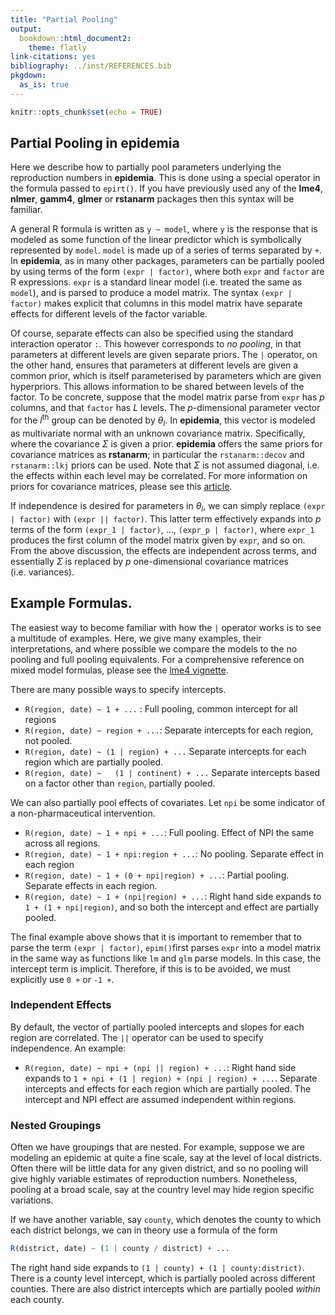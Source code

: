 ```yaml
---
title: "Partial Pooling"
output:
  bookdown::html_document2:
    theme: flatly
link-citations: yes
bibliography: ../inst/REFERENCES.bib
pkgdown:
  as_is: true
---
```


<style>
.contents .page-header {
    display: none;
} 
</style>

```r
knitr::opts_chunk$set(echo = TRUE)
```

<div class="article_container">

# Partial Pooling in epidemia

Here we describe how to partially pool parameters underlying the reproduction 
numbers in **epidemia**. This is done using a special operator in the formula passed to 
`epirt()`. If you have previously used any of the **lme4**, 
**nlmer**, **gamm4**, **glmer** or **rstanarm** packages then this 
syntax will be familiar.

A general R formula is written as `y ~ model`, where `y` is the response that 
is modeled as some function of the linear predictor which is symbolically 
represented by `model`. `model` is made up of a series of terms separated by 
`+`. In **epidemia**, as in many other packages, parameters can be partially pooled 
by using terms of the form `(expr | factor)`, where both `expr` and `factor` are 
R expressions. `expr` is a standard linear model (i.e. treated the same as 
`model`), and is parsed to produce a model matrix. The syntax `(expr | factor)` 
makes explicit that columns in this model matrix have separate effects for 
different levels of the factor variable. 


Of course, separate effects can also be specified using the standard interaction 
operator `:`. This however corresponds to *no pooling*, in that parameters 
at different levels are given separate priors. The `|` operator, on the other 
hand, ensures that parameters at different levels are given a common prior, which 
is itself parameterised by parameters which are given hyperpriors. This allows 
information to be shared between levels of the factor. To be concrete, suppose 
that the model matrix parse from `expr` has $p$ columns, 
and that `factor` has $L$ levels. The $p$-dimensional parameter vector for 
the $l$^th^ group can be denoted by $\theta_l$. In **epidemia**, this vector 
is modeled as multivariate normal with an unknown covariance matrix. Specifically,
\begin{equation}
  \theta_{l} \sim N(0, \Sigma),
\end{equation}
where the covariance $\Sigma$ is given a prior. **epidemia** offers the same 
priors for covariance matrices as **rstanarm**; in particular the `rstanarm::decov` and 
`rstanarm::lkj` priors can be used. Note that $\Sigma$ is not assumed diagonal, i.e. 
the effects within each level may be correlated. For more information on priors 
for covariance matrices, please see this [article](#).

If independence is desired for parameters in $\theta_l$, we can simply replace 
`(expr | factor)` with `(expr || factor)`. This latter term effectively 
expands into $p$ terms of the form `(expr_1 | factor)`, $\ldots$, `(expr_p | factor)`,
where `expr_1` produces the first column of the model matrix given by `expr`, 
and so on. From the above discussion, the effects are independent across terms, 
and essentially $\Sigma$ is replaced by $p$ one-dimensional covariance matrices 
(i.e. variances).


## Example Formulas.

The easiest way to become familiar with how the `|` operator works is to 
see a multitude of examples. Here, we give many examples, their interpretations, 
and where possible we compare the models to the no pooling and full pooling equivalents.
For a comprehensive reference on mixed model formulas, please see the 
[lme4 vignette](https://cran.r-project.org/web/packages/lme4/vignettes/lmer.pdf).

There are many possible ways to specify intercepts.

* `R(region, date) ~ 1 + ...` : Full pooling, common intercept for all regions
* `R(region, date) ~ region + ...`: Separate intercepts for each region, not pooled.
* `R(region, date) ~ (1 | region) + ...` Separate intercepts for each region which are partially pooled.
* `R(region, date) ~   (1 | continent) + ...` Separate intercepts based on a factor other than `region`, partially pooled.

We can also partially pool effects of covariates. Let `npi` be some indicator 
of a non-pharmaceutical intervention.

* `R(region, date) ~ 1 + npi + ...`: Full pooling. Effect of NPI the same across all regions.
* `R(region, date) ~ 1 + npi:region + ...`: No pooling. Separate effect in each region
* `R(region, date) ~ 1 + (0 + npi|region) + ...`: Partial pooling. Separate effects in each region.
* `R(region, date) ~ 1 + (npi|region) + ...`: Right hand side expands to `1 + (1 + npi|region)`, and so 
both the intercept and effect are partially pooled.

The final example above shows that it is important to remember that to parse the 
term `(expr | factor)`, `epim()`first parses `expr` into a model matrix 
in the same way as functions like `lm` and `glm` parse models. In this case, 
the intercept term is implicit. Therefore, if this is to be avoided, we must 
explicitly use `0 +` or `-1 +`. 

### Independent Effects

By default, the vector of partially pooled intercepts and slopes for each region 
are correlated. The `||` operator can be used to specify independence. An example:

* `R(region, date) ~ npi + (npi || region) + ...`: Right hand side expands to 
`1 + npi + (1 | region) + (npi | region) + ...`. Separate intercepts and 
effects for each region which are partially pooled. The intercept and NPI effect 
are assumed independent within regions.

### Nested Groupings

Often we have groupings that are nested. For example, suppose we are modeling an 
epidemic at quite a fine scale, say at the level of local districts.
Often there will be little data for 
any given district, and so no pooling will give highly variable estimates of 
reproduction numbers. Nonetheless, pooling at a broad scale, say at the country 
level may hide region specific variations.

If we have another variable, say `county`, which denotes the county to which 
each district belongs, we can in theory use a formula of the form
```r
R(district, date) ~ (1 | county / district) + ...
```
The right hand side expands to `(1 | county) + (1 | county:district)`. 
There is a county level intercept, which is partially 
pooled across different counties. There are also district intercepts 
which are partially pooled *within* each county.

</div>

